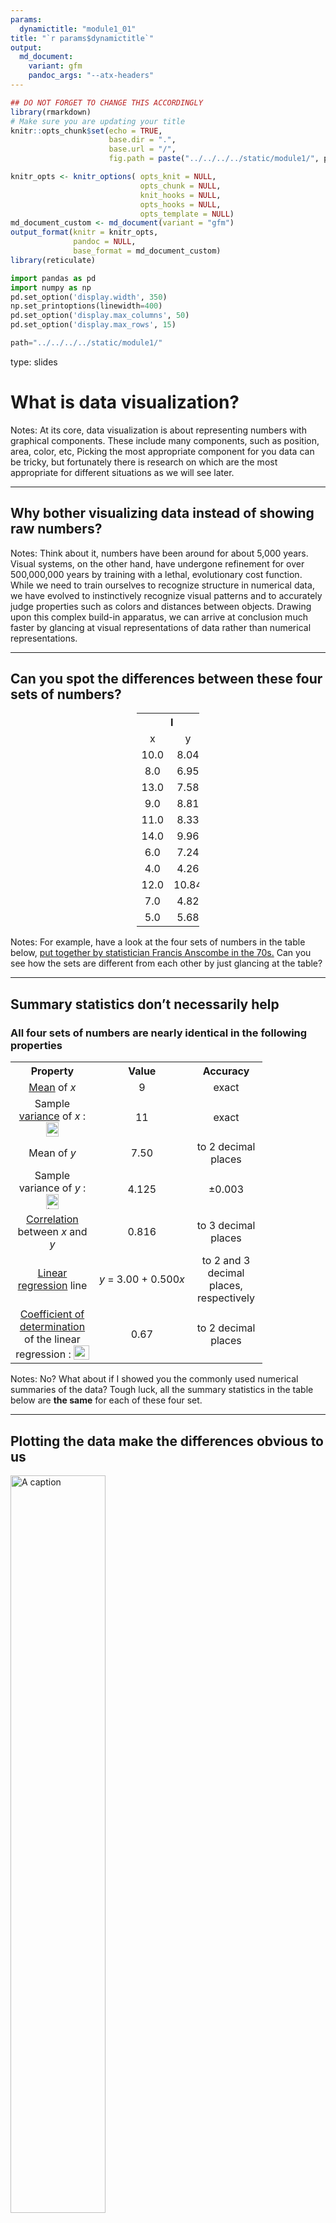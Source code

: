 ```yaml
---
params:
  dynamictitle: "module1_01"
title: "`r params$dynamictitle`"
output: 
  md_document:
    variant: gfm
    pandoc_args: "--atx-headers"
---
```


```r
## DO NOT FORGET TO CHANGE THIS ACCORDINGLY 
library(rmarkdown)
# Make sure you are updating your title
knitr::opts_chunk$set(echo = TRUE,
                      base.dir = ".", 
                      base.url = "/",
                      fig.path = paste("../../../../static/module1/", params$dynamictitle,"/", sep = ""))

knitr_opts <- knitr_options( opts_knit = NULL,
                             opts_chunk = NULL,
                             knit_hooks = NULL,
                             opts_hooks = NULL,
                             opts_template = NULL)
md_document_custom <- md_document(variant = "gfm")
output_format(knitr = knitr_opts,
              pandoc = NULL,
              base_format = md_document_custom)
library(reticulate)
```

```python
import pandas as pd
import numpy as np
pd.set_option('display.width', 350)
np.set_printoptions(linewidth=400)
pd.set_option('display.max_columns', 50)
pd.set_option('display.max_rows', 15)
```

```python
path="../../../../static/module1/"
```

type: slides


# What is data visualization?

Notes: At its core, data visualization is about representing numbers with graphical components. These include many components, such as position, area, color, etc, Picking the most appropriate component for you data can be tricky, but fortunately there is research on which are the most appropriate for different situations as we will see later.

---

## Why bother visualizing data instead of showing raw numbers?

Notes: Think about it, numbers have been around for about 5,000 years.
Visual systems, on the other hand, have undergone refinement for over
500,000,000 years by training with a lethal, evolutionary cost function.
While we need to train ourselves to recognize structure in numerical
data, we have evolved to instinctively recognize visual patterns and to
accurately judge properties such as colors and distances between
objects. Drawing upon this complex build-in apparatus, we can arrive at
conclusion much faster by glancing at visual representations of data
rather than numerical representations.

---

## Can you spot the differences between these four sets of numbers?

<table style="text-align: center; margin-left:auto; margin-right:auto; width:20%">
<tbody><tr>
<th colspan="2">I
</th>
<th colspan="2">II
</th>
<th colspan="2">III
</th>
<th colspan="2">IV
</th></tr>
<tr>
<td>x
</td>
<td>y
</td>
<td>x
</td>
<td>y
</td>
<td>x
</td>
<td>y
</td>
<td>x
</td>
<td>y
</td></tr>
<tr>
<td>10.0</td>
<td>8.04</td>
<td>10.0</td>
<td>9.14</td>
<td>10.0</td>
<td>7.46</td>
<td>8.0</td>
<td>6.58
</td></tr>
<tr>
<td>8.0</td>
<td>6.95</td>
<td>8.0</td>
<td>8.14</td>
<td>8.0</td>
<td>6.77</td>
<td>8.0</td>
<td>5.76
</td></tr>
<tr>
<td>13.0</td>
<td>7.58</td>
<td>13.0</td>
<td>8.74</td>
<td>13.0</td>
<td>12.74</td>
<td>8.0</td>
<td>7.71
</td></tr>
<tr>
<td>9.0</td>
<td>8.81</td>
<td>9.0</td>
<td>8.77</td>
<td>9.0</td>
<td>7.11</td>
<td>8.0</td>
<td>8.84
</td></tr>
<tr>
<td>11.0</td>
<td>8.33</td>
<td>11.0</td>
<td>9.26</td>
<td>11.0</td>
<td>7.81</td>
<td>8.0</td>
<td>8.47
</td></tr>
<tr>
<td>14.0</td>
<td>9.96</td>
<td>14.0</td>
<td>8.10</td>
<td>14.0</td>
<td>8.84</td>
<td>8.0</td>
<td>7.04
</td></tr>
<tr>
<td>6.0</td>
<td>7.24</td>
<td>6.0</td>
<td>6.13</td>
<td>6.0</td>
<td>6.08</td>
<td>8.0</td>
<td>5.25
</td></tr>
<tr>
<td>4.0</td>
<td>4.26</td>
<td>4.0</td>
<td>3.10</td>
<td>4.0</td>
<td>5.39</td>
<td>19.0</td>
<td>12.50
</td></tr>
<tr>
<td>12.0</td>
<td>10.84</td>
<td>12.0</td>
<td>9.13</td>
<td>12.0</td>
<td>8.15</td>
<td>8.0</td>
<td>5.56
</td></tr>
<tr>
<td>7.0</td>
<td>4.82</td>
<td>7.0</td>
<td>7.26</td>
<td>7.0</td>
<td>6.42</td>
<td>8.0</td>
<td>7.91
</td></tr>
<tr>
<td>5.0</td>
<td>5.68</td>
<td>5.0</td>
<td>4.74</td>
<td>5.0</td>
<td>5.73</td>
<td>8.0</td>
<td>6.89
</td></tr></tbody></table>

Notes: For example, have a look at the
four sets of numbers in the table below, [put together by statistician
Francis Anscombe in the
70s.](https://en.wikipedia.org/wiki/Anscombe%27s_quartet) Can you see
how the sets are different from each other by just glancing at the
table?

---

## Summary statistics don't necessarily help

### All four sets of numbers are nearly identical in the following properties

<table style="width:80%; text-align:center">
<tbody><tr>
<th>Property
</th>
<th>Value
</th>
<th>Accuracy
</th></tr>
<tr>
<td><a href="/wiki/Mean" title="Mean">Mean</a> of <i>x</i>
</td>
<td>9
</td>
<td>exact
</td></tr>
<tr>
<td>Sample <a href="/wiki/Variance" title="Variance">variance</a> of <i>x</i>  :  <span class="mwe-math-element"><span class="mwe-math-mathml-inline mwe-math-mathml-a11y" style="display: none;"><math xmlns="http://www.w3.org/1998/Math/MathML"  alttext="{\displaystyle \sigma ^{2}}">
  <semantics>
    <mrow class="MJX-TeXAtom-ORD">
      <mstyle displaystyle="true" scriptlevel="0">
        <msup>
          <mi>&#x03C3;<!-- σ --></mi>
          <mrow class="MJX-TeXAtom-ORD">
            <mn>2</mn>
          </mrow>
        </msup>
      </mstyle>
    </mrow>
    <annotation encoding="application/x-tex">{\displaystyle \sigma ^{2}}</annotation>
  </semantics>
</math></span><img src="https://wikimedia.org/api/rest_v1/media/math/render/svg/53a5c55e536acf250c1d3e0f754be5692b843ef5" class="mwe-math-fallback-image-inline" aria-hidden="true" style="vertical-align: -0.338ex; width:2.385ex; height:2.676ex;" alt="\sigma ^{2}"/></span>
</td>
<td>11
</td>
<td>exact
</td></tr>
<tr>
<td>Mean of <i>y</i>
</td>
<td>7.50
</td>
<td>to 2 decimal places
</td></tr>
<tr>
<td>Sample variance of <i>y</i>  :  <span class="mwe-math-element"><span class="mwe-math-mathml-inline mwe-math-mathml-a11y" style="display: none;"><math xmlns="http://www.w3.org/1998/Math/MathML"  alttext="{\displaystyle \sigma ^{2}}">
  <semantics>
    <mrow class="MJX-TeXAtom-ORD">
      <mstyle displaystyle="true" scriptlevel="0">
        <msup>
          <mi>&#x03C3;<!-- σ --></mi>
          <mrow class="MJX-TeXAtom-ORD">
            <mn>2</mn>
          </mrow>
        </msup>
      </mstyle>
    </mrow>
    <annotation encoding="application/x-tex">{\displaystyle \sigma ^{2}}</annotation>
  </semantics>
</math></span><img src="https://wikimedia.org/api/rest_v1/media/math/render/svg/53a5c55e536acf250c1d3e0f754be5692b843ef5" class="mwe-math-fallback-image-inline" aria-hidden="true" style="vertical-align: -0.338ex; width:2.385ex; height:2.676ex;" alt="\sigma ^{2}"/></span>
</td>
<td>4.125
</td>
<td>±0.003
</td></tr>
<tr>
<td><a href="/wiki/Correlation" class="mw-redirect" title="Correlation">Correlation</a> between <i>x</i> and <i>y</i>
</td>
<td>0.816
</td>
<td>to 3 decimal places
</td></tr>
<tr>
<td><a href="/wiki/Linear_regression" title="Linear regression">Linear regression</a> line
</td>
<td><i>y</i>&#160;=&#160;3.00&#160;+&#160;0.500<i>x</i>
</td>
<td>to 2 and 3 decimal places, respectively
</td></tr>
<tr>
<td><a href="/wiki/Coefficient_of_determination" title="Coefficient of determination">Coefficient of determination</a> of the linear regression  :  <span class="mwe-math-element"><span class="mwe-math-mathml-inline mwe-math-mathml-a11y" style="display: none;"><math xmlns="http://www.w3.org/1998/Math/MathML"  alttext="{\displaystyle R^{2}}">
  <semantics>
    <mrow class="MJX-TeXAtom-ORD">
      <mstyle displaystyle="true" scriptlevel="0">
        <msup>
          <mi>R</mi>
          <mrow class="MJX-TeXAtom-ORD">
            <mn>2</mn>
          </mrow>
        </msup>
      </mstyle>
    </mrow>
    <annotation encoding="application/x-tex">{\displaystyle R^{2}}</annotation>
  </semantics>
</math></span><img src="https://wikimedia.org/api/rest_v1/media/math/render/svg/5ce07e278be3e058a6303de8359f8b4a4288264a" class="mwe-math-fallback-image-inline" aria-hidden="true" style="vertical-align: -0.338ex; width:2.818ex; height:2.676ex;" alt="R^{2}"/></span>
</td>
<td>0.67
</td>
<td>to 2 decimal places
</td></tr></tbody></table>

Notes:
No? What about if I showed you the commonly used numerical summaries of the data? Tough luck, all the summary statistics in the table below are **the same** for each of these four set.

---

## Plotting the data make the differences obvious to us

<img src="/module1/anscombes-quartet.png" alt="A caption" width="55%"></img>

Notes:
Humans are not good at detecting patterns in raw numbers,
and we don't have good intuition about which combination of numbers can contribute to the same statistical summaries.
But guess what we excel at? Detecting visual patterns!
It is immediately clear to us how these sets of numbers differ
once they are shown as graphical objects
instead of textual objects.
And this is one of the main reasons why data visualization
is such a powerful tool for data exploration and communication.

---

## More examples of plotting versus statistical summaries

![](https://blog.revolutionanalytics.com/downloads/DataSaurus%20Dozen.gif)

Notes:
For a more recent, dynamic, and avian illustration of how graphical representations are much easier for us to interpret compared to statistical summaries,
check out the [Datasaurus GIF](https://www.autodesk.com/research/publications/same-stats-different-graphs) below.
It displays several different datasets,
all with the same mean, standard deviation and correlation between X and Y,
but looking at the data graphically shows us how different datasets actually are.


---

```python
y = 3
y
```

---

# Let's apply what we learned!

Notes: <br>

---

```python
from vega_datasets import data
import altair as alt


chart0 = alt.Chart(data.cars()).mark_bar().encode(
x='Origin',
y='count()'
)
chart0
```
```python
chart0.save(path + 'chart0.svg')
```

<img src="/module1/chart0.svg" alt="A caption" width="20%"></img>

---

```python
print(4)
```

---
